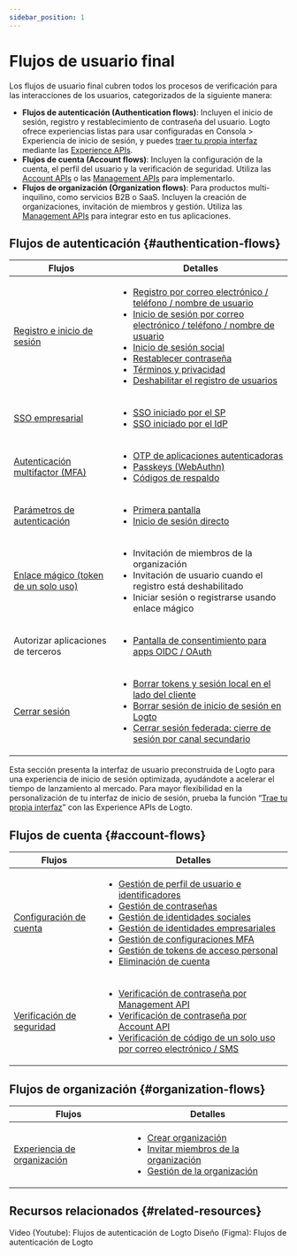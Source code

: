 ```yaml
---
sidebar_position: 1
---
```


# Flujos de usuario final

Los flujos de usuario final cubren todos los procesos de verificación para las interacciones de los usuarios, categorizados de la siguiente manera:

- **Flujos de autenticación (Authentication flows)**: Incluyen el inicio de sesión, registro y restablecimiento de contraseña del usuario. Logto ofrece experiencias listas para usar configuradas en <CloudLink to="/sign-in-experience">Consola > Experiencia de inicio de sesión</CloudLink>, y puedes [traer tu propia interfaz](/customization/bring-your-ui) mediante las [Experience APIs](https://openapi.logto.io/group/endpoint-experience).
- **Flujos de cuenta (Account flows)**: Incluyen la configuración de la cuenta, el perfil del usuario y la verificación de seguridad. Utiliza las [Account APIs](https://openapi.logto.io/group/endpoint-account-center) o las [Management APIs](https://openapi.logto.io/operation/operation-getuser) para implementarlo.
- **Flujos de organización (Organization flows)**: Para productos multi-inquilino, como servicios B2B o SaaS. Incluyen la creación de organizaciones, invitación de miembros y gestión. Utiliza las [Management APIs](https://openapi.logto.io/operation/operation-listorganizations) para integrar esto en tus aplicaciones.

## Flujos de autenticación \{#authentication-flows}

| Flujos                                                                   | Detalles                                                                                                                                                                                                                                                                                                                                                                                                                                                                                                                                                                                                                                      |
| ------------------------------------------------------------------------ | --------------------------------------------------------------------------------------------------------------------------------------------------------------------------------------------------------------------------------------------------------------------------------------------------------------------------------------------------------------------------------------------------------------------------------------------------------------------------------------------------------------------------------------------------------------------------------------------------------------------------------------------- |
| [Registro e inicio de sesión](/end-user-flows/sign-up-and-sign-in)       | <ul><li>[Registro por correo electrónico / teléfono / nombre de usuario](/end-user-flows/sign-up-and-sign-in/sign-up)</li><li>[Inicio de sesión por correo electrónico / teléfono / nombre de usuario](/end-user-flows/sign-up-and-sign-in/sign-in)</li><li>[Inicio de sesión social](/end-user-flows/sign-up-and-sign-in/social-sign-in)</li><li>[Restablecer contraseña](/end-user-flows/sign-up-and-sign-in/reset-password)</li><li>[Términos y privacidad](/end-user-flows/sign-up-and-sign-in/terms-and-privacy)</li><li>[Deshabilitar el registro de usuarios](/end-user-flows/sign-up-and-sign-in/disable-user-registration)</li></ul> |
| [SSO empresarial](/end-user-flows/enterprise-sso)                        | <ul><li>[SSO iniciado por el SP](/end-user-flows/enterprise-sso/sp-initiated-sso)</li><li>[SSO iniciado por el IdP](/end-user-flows/enterprise-sso/idp-initiated-sso)</li></ul>                                                                                                                                                                                                                                                                                                                                                                                                                                                               |
| [Autenticación multifactor (MFA)](/end-user-flows/mfa)                   | <ul><li>[OTP de aplicaciones autenticadoras](/end-user-flows/mfa/authenticator-app-otp)</li><li>[Passkeys (WebAuthn)](/end-user-flows/mfa/webauthn)</li><li>[Códigos de respaldo](/end-user-flows/mfa/backup-codes)</li></ul>                                                                                                                                                                                                                                                                                                                                                                                                                 |
| [Parámetros de autenticación](/end-user-flows/authentication-parameters) | <ul><li>[Primera pantalla](/end-user-flows/authentication-parameters/first-screen)</li><li>[Inicio de sesión directo](/end-user-flows/authentication-parameters/direct-sign-in)</li></ul>                                                                                                                                                                                                                                                                                                                                                                                                                                                     |
| [Enlace mágico (token de un solo uso)](/end-user-flows/one-time-token)   | <ul><li>Invitación de miembros de la organización</li><li>Invitación de usuario cuando el registro está deshabilitado</li><li>Iniciar sesión o registrarse usando enlace mágico</li></ul>                                                                                                                                                                                                                                                                                                                                                                                                                                                     |
| Autorizar aplicaciones de terceros                                       | <ul><li>[Pantalla de consentimiento para apps OIDC / OAuth](/end-user-flows/consent-screen)</li></ul>                                                                                                                                                                                                                                                                                                                                                                                                                                                                                                                                         |
| [Cerrar sesión](/end-user-flows/sign-out)                                | <ul><li>[Borrar tokens y sesión local en el lado del cliente](/end-user-flows/sign-out/#clear-tokens-and-local-session-at-the-client-side)</li><li>[Borrar sesión de inicio de sesión en Logto](/end-user-flows/sign-out/#clear-sign-in-session-at-logto)</li><li>[Cerrar sesión federada: cierre de sesión por canal secundario](/end-user-flows/sign-out/#federated-sign-out-back-channel-logout)</li></ul>                                                                                                                                                                                                                                 |

Esta sección presenta la interfaz de usuario preconstruida de Logto para una experiencia de inicio de sesión optimizada, ayudándote a acelerar el tiempo de lanzamiento al mercado. Para mayor flexibilidad en la personalización de tu interfaz de inicio de sesión, prueba la función “[Trae tu propia interfaz](/customization/bring-your-ui)” con las Experience APIs de Logto.

## Flujos de cuenta \{#account-flows}

| Flujos                                                             | Detalles                                                                                                                                                                                                                                                                                                                                                                                                                                                                                                                                                                                                                                                                                                                                                                                                                                                                              |
| ------------------------------------------------------------------ | ------------------------------------------------------------------------------------------------------------------------------------------------------------------------------------------------------------------------------------------------------------------------------------------------------------------------------------------------------------------------------------------------------------------------------------------------------------------------------------------------------------------------------------------------------------------------------------------------------------------------------------------------------------------------------------------------------------------------------------------------------------------------------------------------------------------------------------------------------------------------------------- |
| [Configuración de cuenta](/end-user-flows/account-settings)        | <ul><li>[Gestión de perfil de usuario e identificadores](/end-user-flows/account-settings/by-management-api#user-profile-and-identifiers-management-apis)</li><li>[Gestión de contraseñas](/end-user-flows/account-settings/by-management-api#user-password-management)</li><li>[Gestión de identidades sociales](/end-user-flows/account-settings/by-management-api#user-social-identities-management)</li><li>[Gestión de identidades empresariales](/end-user-flows/account-settings/by-management-api#user-enterprise-identities-management)</li><li>[Gestión de configuraciones MFA](/end-user-flows/account-settings/by-management-api#user-mfa-settings-management)</li><li>[Gestión de tokens de acceso personal](/user-management/personal-access-token)</li><li>[Eliminación de cuenta](/end-user-flows/account-settings/by-management-api#user-account-deletion)</li></ul> |
| [Verificación de seguridad](/end-user-flows/security-verification) | <ul><li>[Verificación de contraseña por Management API](/end-user-flows/security-verification/by-management-api#password-verification)</li><li>[Verificación de contraseña por Account API](/end-user-flows/security-verification/by-account-api#password-verification)</li><li>[Verificación de código de un solo uso por correo electrónico / SMS](/end-user-flows/security-verification/by-account-api#emailsms-one-time-code-verification)</li></ul>                                                                                                                                                                                                                                                                                                                                                                                                                              |

## Flujos de organización \{#organization-flows}

| Flujos                                                                 | Detalles                                                                                                                                                                                                                                                                                                                     |
| ---------------------------------------------------------------------- | ---------------------------------------------------------------------------------------------------------------------------------------------------------------------------------------------------------------------------------------------------------------------------------------------------------------------------- |
| [Experiencia de organización](/end-user-flows/organization-experience) | <ul><li>[Crear organización](/end-user-flows/organization-experience/create-organization)</li><li>[Invitar miembros de la organización](/end-user-flows/organization-experience/invite-organization-members)</li><li>[Gestión de la organización](/end-user-flows/organization-experience/organization-management)</li></ul> |

## Recursos relacionados \{#related-resources}

<Url href="https://www.youtube.com/playlist?list=PLy2Il6wrD_fwhMhj-7lS5s94PVE2DAJYg">
  Video (Youtube): Flujos de autenticación de Logto
</Url>
<Url href="https://www.figma.com/community/file/1260495684847942413/logto-sign-in-experience">
  Diseño (Figma): Flujos de autenticación de Logto
</Url>
